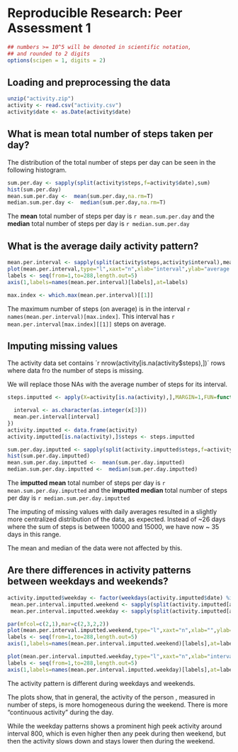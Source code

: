 # Reproducible Research: Peer Assessment 1

```r
## numbers >= 10^5 will be denoted in scientific notation,
## and rounded to 2 digits
options(scipen = 1, digits = 2)
```


## Loading and preprocessing the data
```r
unzip("activity.zip")
activity <- read.csv("activity.csv")
activity$date <- as.Date(activity$date)
```



## What is mean total number of steps taken per day?
The distribution of the total number of steps per day can be seen in the following histogram.

```r
sum.per.day <- sapply(split(activity$steps,f=activity$date),sum)
hist(sum.per.day)
mean.sum.per.day <-  mean(sum.per.day,na.rm=T)
median.sum.per.day <-  median(sum.per.day,na.rm=T)

```


The __mean__ total number of steps per day is `r mean.sum.per.day` and the __median__ total number of steps per day is `r median.sum.per.day`



## What is the average daily activity pattern?
```r
mean.per.interval <- sapply(split(activity$steps,activity$interval),mean,na.rm=T)
plot(mean.per.interval,type="l",xaxt="n",xlab="interval",ylab="average steps")
labels <- seq(from=1,to=288,length.out=5)
axis(1,labels=names(mean.per.interval)[labels],at=labels)
```

```r
max.index <- which.max(mean.per.interval)[[1]]
```

The maximum number of steps (on average) is in the interval `r names(mean.per.interval)[max.index]`.
This interval has `r mean.per.interval[max.index][[1]]` steps on average.


## Imputing missing values
The activity data set contains ´r nrow(activity[is.na(activity$steps),])´ rows where data fro the number of steps is missing.

We will replace those NAs with the average number of steps for its interval.
```r
steps.imputted <- apply(X=activity[is.na(activity),],MARGIN=1,FUN=function(x) {

  interval <- as.character(as.integer(x[3]))
  mean.per.interval[interval]
})
activity.imputted <- data.frame(activity)
activity.imputted[is.na(activity),]$steps <- steps.imputted
```

```r

sum.per.day.imputted <- sapply(split(activity.imputted$steps,f=activity$date),sum)
hist(sum.per.day.imputted)
mean.sum.per.day.imputted <-  mean(sum.per.day.imputted)
median.sum.per.day.imputted <-  median(sum.per.day.imputted)

```


The __imputted mean__ total number of steps per day is `r mean.sum.per.day.imputted` and the __imputted median__ total number of steps per day is `r median.sum.per.day.imputted`

The imputing of missing values with daily averages resulted in a slightly more centralized distribution of the data, as expected. Instead of ~26 days where the sum of steps is between 10000 and 15000, we have now ~ 35 days in this range.

The mean and median of the data were not affected by this.


## Are there differences in activity patterns between weekdays and weekends?
```r
activity.imputted$weekday <- factor(weekdays(activity.imputted$date) %in% c("Sunday","Saturday"),levels=c(TRUE,FALSE),labels=c("weekend","weekday"))
 mean.per.interval.imputted.weekend <- sapply(split(activity.imputted[activity.imputted$weekday=="weekend",]$steps,activity.imputted[activity.imputted$weekday=="weekend",]$interval),mean,na.rm=T)
 mean.per.interval.imputted.weekday <- sapply(split(activity.imputted[activity.imputted$weekday=="weekday",]$steps,activity.imputted[activity.imputted$weekday=="weekday",]$interval),mean,na.rm=T)

par(mfcol=c(2,1),mar=c(2,3,2,2))
plot(mean.per.interval.imputted.weekend,type="l",xaxt="n",xlab="",ylab="steps",ylim=c(0,250),main="weekend")
labels <- seq(from=1,to=288,length.out=5)
axis(1,labels=names(mean.per.interval.imputted.weekend)[labels],at=labels)

plot(mean.per.interval.imputted.weekday,type="l",xaxt="n",xlab="interval",ylab="steps",ylim=c(0,250),main="weekday")
labels <- seq(from=1,to=288,length.out=5)
axis(1,labels=names(mean.per.interval.imputted.weekday)[labels],at=labels)
```
The activity pattern is different during weekdays and weekends.

The plots show, that in general, the activity of the person , measured in number of steps, is more homogeneous during the weekend. There is more "continuous activity" during the day.

While the weekday patterns shows a prominent high peek activity around interval 800, which is even higher then any peek during then weekend, but then the activity slows down and stays lower then during the weekend.
